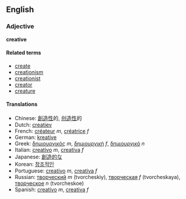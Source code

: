 ==English==
===Adjective===
'''creative'''

====Related terms====
*[[create]]
*[[creationism]]
*[[creationist]]
*[[creator]]
*[[creature]]

====Translations====
*Chinese: [[創造性]]的, [[创造性]]的
*Dutch: [[creatiev]]
*French: [[créateur]] ''m'', [[créatrice]] ''f''<!-- please check that these are not "creator" instead/only -->
*German: [[kreative]]
*Greek: [[δημιουργικός]] ''m'', [[δημιουργική]] ''f'', [[δημιουργικό]] ''n''
*Italian: [[creativo]] ''m'', [[creativa]] ''f''
*Japanese: [[創造的]]な<!-- please doublecheck -->
*Korean: [[창조적인]]
*Portuguese: [[creativo]] ''m'', [[creativa]] ''f''
*Russian: [[творческий]] ''m'' (tvorcheskiy), [[творческая]] ''f'' (tvorcheskaya), [[творческое]] ''n'' (tvorcheskoe)
*Spanish: [[creativo]] ''m'', [[creativa]] ''f''